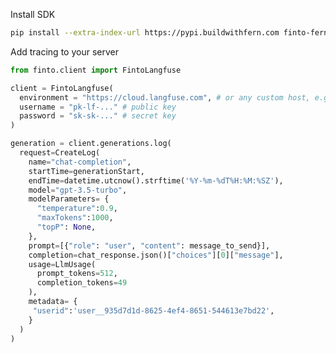 Install SDK

```bash
pip install --extra-index-url https://pypi.buildwithfern.com finto-fern-langfuse
```

Add tracing to your server

```python filename="server.py"
from finto.client import FintoLangfuse

client = FintoLangfuse(
  environment = "https://cloud.langfuse.com", # or any custom host, e.g. http://localhost:3030
  username = "pk-lf-..." # public key
  password = "sk-sk-..." # secret key
)

generation = client.generations.log(
  request=CreateLog(
    name="chat-completion",
    startTime=generationStart,
    endTime=datetime.utcnow().strftime('%Y-%m-%dT%H:%M:%SZ'),
    model="gpt-3.5-turbo",
    modelParameters= {
      "temperature":0.9,
      "maxTokens":1000,
      "topP": None,
    },
    prompt=[{"role": "user", "content": message_to_send}],
    completion=chat_response.json()["choices"][0]["message"],
    usage=LlmUsage(
      prompt_tokens=512,
      completion_tokens=49
    ),
    metadata= {
     "userid":'user__935d7d1d-8625-4ef4-8651-544613e7bd22',
    }
  )
)
```

